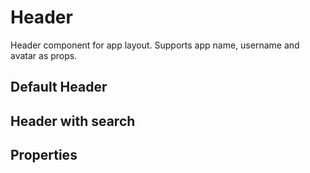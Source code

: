 
<Meta of={stories} />

# Header

Header component for app layout. Supports app name, username and avatar as props.

## Default Header

<Canvas of={stories.defaultHeader} />

## Header with search

<Canvas of={stories.headerWithSearch} />

## Properties

<Controls component={Header} />
